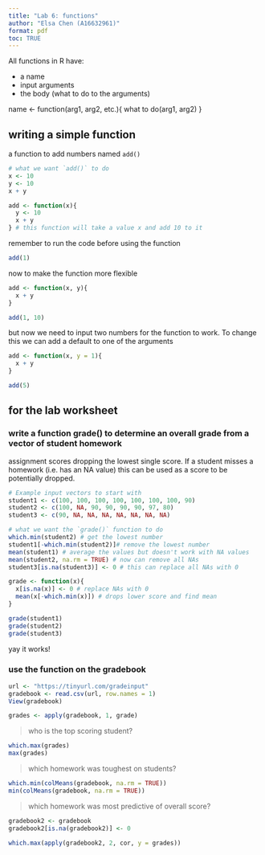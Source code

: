 ```yaml
---
title: "Lab 6: functions"
author: "Elsa Chen (A16632961)"
format: pdf
toc: TRUE
---
```


All functions in R have:

-   a name
-   input arguments
-   the body (what to do to the arguments)

name \<- function(arg1, arg2, etc.){ what to do(arg1, arg2) }

## writing a simple function

a function to add numbers named `add()`

```r
# what we want `add()` to do
x <- 10
y <- 10
x + y
```

```r
add <- function(x){
  y <- 10
  x + y
} # this function will take a value x and add 10 to it
```

remember to run the code before using the function

```r
add(1)
```

now to make the function more flexible

```r
add <- function(x, y){
  x + y
}
```

```r
add(1, 10)
```

but now we need to input two numbers for the function to work. To change this we can add a default to one of the arguments

```r
add <- function(x, y = 1){
  x + y
}
```

```r
add(5)
```

## for the lab worksheet

### write a function grade() to determine an overall grade from a vector of student homework

assignment scores dropping the lowest single score. If a student misses a homework (i.e. has an NA value) this can be used as a score to be potentially dropped.

```r
# Example input vectors to start with
student1 <- c(100, 100, 100, 100, 100, 100, 100, 90)
student2 <- c(100, NA, 90, 90, 90, 90, 97, 80)
student3 <- c(90, NA, NA, NA, NA, NA, NA, NA)
```

```r
# what we want the `grade()` function to do
which.min(student2) # get the lowest number
student1[-which.min(student2)]# remove the lowest number
mean(student1) # average the values but doesn't work with NA values
mean(student2, na.rm = TRUE) # now can remove all NAs
student3[is.na(student3)] <- 0 # this can replace all NAs with 0
```

```r
grade <- function(x){
  x[is.na(x)] <- 0 # replace NAs with 0
  mean(x[-which.min(x)]) # drops lower score and find mean
} 
```

```r
grade(student1)
grade(student2)
grade(student3)
```

yay it works!

### use the function on the gradebook

```r
url <- "https://tinyurl.com/gradeinput"
gradebook <- read.csv(url, row.names = 1)
View(gradebook)
```

```r
grades <- apply(gradebook, 1, grade)
```

> who is the top scoring student?

```r
which.max(grades)
max(grades)
```

> which homework was toughest on students?

```r
which.min(colMeans(gradebook, na.rm = TRUE))
min(colMeans(gradebook, na.rm = TRUE))
```

> which homework was most predictive of overall score?

```r
gradebook2 <- gradebook
gradebook2[is.na(gradebook2)] <- 0
```

```r
which.max(apply(gradebook2, 2, cor, y = grades))
```

